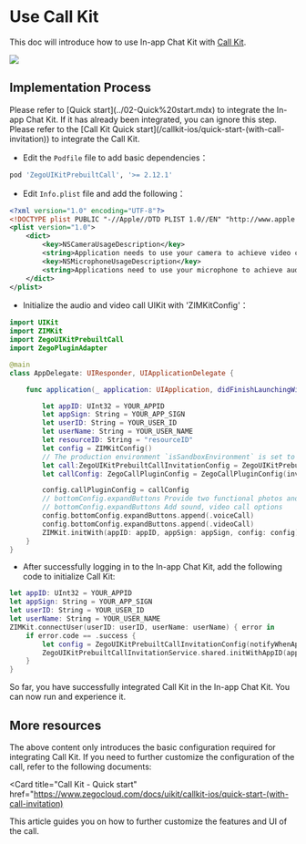 # Use Call Kit

This doc will introduce how to use In-app Chat Kit with [Call Kit](https://zegocloud.com/docs/uikit/callkit-ios/quick-start/quick-start). 

<Frame width="200" height="auto" caption="">
    <img src="https://storage.zego.im/sdk-doc/Pics/ZIMKit/inapp_chat_with_call.gif"/>
</Frame>

## Implementation Process

<Steps>
<Step title="Integrate In-app Chat Kit">
Please refer to [Quick start](../02-Quick%20start.mdx) to integrate the In-app Chat Kit. If it has already been integrated, you can ignore this step.
</Step>
<Step title="Integrate Call Kit">
Please refer to the [Call Kit Quick start](/callkit-ios/quick-start-(with-call-invitation)) to integrate the Call Kit.
</Step>
<Step title="Initialize Call Kit">

- Edit the `Podfile` file to add basic dependencies：
```Ruby
pod 'ZegoUIKitPrebuiltCall', '>= 2.12.1'
```
- Edit `Info.plist` file and add the following：
```xml
<?xml version="1.0" encoding="UTF-8"?>
<!DOCTYPE plist PUBLIC "-//Apple//DTD PLIST 1.0//EN" "http://www.apple.com/DTDs/PropertyList-1.0.dtd">
<plist version="1.0">
    <dict>
        <key>NSCameraUsageDescription</key>
        <string>Application needs to use your camera to achieve video calls and photos.</string>
        <key>NSMicrophoneUsageDescription</key>
        <string>Applications need to use your microphone to achieve audio and video calls and voice messages.</string>
    </dict>
</plist>
```

- Initialize the audio and video call UIKit with 'ZIMKitConfig'：

```swift AppDelegate.swift {11}
import UIKit
import ZIMKit
import ZegoUIKitPrebuiltCall
import ZegoPluginAdapter

@main
class AppDelegate: UIResponder, UIApplicationDelegate {

    func application(_ application: UIApplication, didFinishLaunchingWithOptions launchOptions: [UIApplication.LaunchOptionsKey: Any]?) -> Bool {

        let appID: UInt32 = YOUR_APPID
        let appSign: String = YOUR_APP_SIGN
        let userID: String = YOUR_USER_ID
        let userName: String = YOUR_USER_NAME
        let resourceID: String = "resourceID" 
        let config = ZIMKitConfig()
        // The production environment `isSandboxEnvironment` is set to false
        let call:ZegoUIKitPrebuiltCallInvitationConfig = ZegoUIKitPrebuiltCallInvitationConfig(notifyWhenAppRunningInBackgroundOrQuit: true, isSandboxEnvironment: true, certificateIndex: .firstCertificate)
        let callConfig: ZegoCallPluginConfig = ZegoCallPluginConfig(invitationConfig: call, resourceID: resourceID)

        config.callPluginConfig = callConfig
        // bottomConfig.expandButtons Provide two functional photos and files by default
        // bottomConfig.expandButtons Add sound, video call options
        config.bottomConfig.expandButtons.append(.voiceCall)
        config.bottomConfig.expandButtons.append(.videoCall)
        ZIMKit.initWith(appID: appID, appSign: appSign, config: config)
    }
}
```

- After successfully logging in to the In-app Chat Kit, add the following code to initialize Call Kit:

```swift {7,8}
let appID: UInt32 = YOUR_APPID
let appSign: String = YOUR_APP_SIGN
let userID: String = YOUR_USER_ID
let userName: String = YOUR_USER_NAME
ZIMKit.connectUser(userID: userID, userName: userName) { error in
    if error.code == .success {
        let config = ZegoUIKitPrebuiltCallInvitationConfig(notifyWhenAppRunningInBackgroundOrQuit: true, isSandboxEnvironment: false)
        ZegoUIKitPrebuiltCallInvitationService.shared.initWithAppID(appID, appSign: appSign, userID: userID, userName: userName, config: config)
    }
}
```
</Step>
</Steps>

So far, you have successfully integrated Call Kit in the In-app Chat Kit. You can now run and experience it.

## More resources

The above content only introduces the basic configuration required for integrating Call Kit. If you need to further customize the configuration of the call, refer to the following documents:

<CardGroup cols={2}>
  
  <Card title="Call Kit - Quick start" href="https://www.zegocloud.com/docs/uikit/callkit-ios/quick-start-(with-call-invitation)</Card>

  <Card title="Call Kit - Custom prebuilt UI" href="https://zegocloud.com/docs/uikit/callkit-ios/calling-config/overview" target="_blank">
    This article guides you on how to further customize the features and UI of the call.
  </Card>

</CardGroup>
